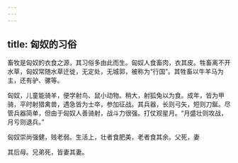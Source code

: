 ```yaml
---
---
---
```

title: 匈奴的习俗
---



畜牧是匈奴的衣食之源，其习俗多由此而生。匈奴人食畜肉，衣其皮。牲畜离不开水草，匈奴常随水草迁徙，无定处，无城郭，被称为“行国”。其牲畜以牛羊马为主，还有驴、骡等。

匈奴，儿童能骑羊，便学射鸟、鼠小动物。稍大，射狐兔以为食。成年，皆为甲骑，平时射猎禽兽，遇急皆为士卒，参加征战。其兵器，长则弓矢，短则刀鋋。尽管兵器简单，但由于匈奴人善骑射，战斗力很强。打仗观星月。“月盛壮则攻战，月亏则退兵。”

匈奴崇尚强健，贱老弱。生活上，壮者食肥美，老者食其余。父死，妻

其后母。兄弟死，皆妻其妻。